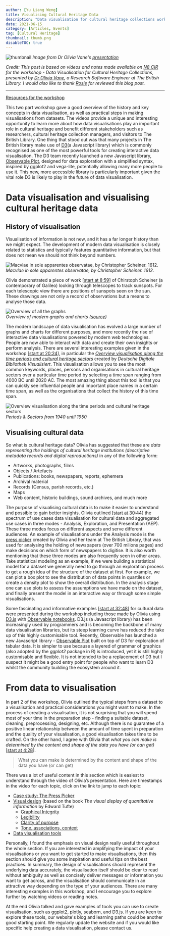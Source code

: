 ```yaml
---
author: [Yu Liang Weng]
title: Visualising Cultural Heritage Data
description: "Data visualisation for cultural heritage collections workshop presented by Dr Olivia Vane of The British Library on N8 CIR Training." 
date: 2021-06-15
category: [Articles, Events]
tag: [Cultural Heritage]
thumbnail: thumb.png  
disableTOC: true 
---  
```



<div className="-mt-10 relative mb-48">
  <img src="./thumb.png" alt="thumbnail" className="transform scale:110 lg:scale-150 shadow-xl" />
  <em className="absolute bottom-0 text-sm -mb-32">Image from Dr Olivia Vane's <a href="https://n8cir.org.uk/events/event-resource/data-vis-resources/">presentation</a></em>
</div>


*Credit: This post is based on videos and notes made available on [N8 CIR](https://n8cir.org.uk/events/event-resource/data-vis-resources/) for the workshop - Data Visualisation for Cultural Heritage Collections, presented by [Dr Olivia Vane](https://oliviavane.co.uk/index), a Research Software Engineer at The British Library. I would also like to thank [Rosie](https://github.com/rosiehigman) for reviewed this blog post.*  

---


[Resources for the workshop](https://n8cir.org.uk/events/event-resource/data-vis-resources/)  

This two part workshop gave a good overview of the history and key concepts in data visualisation, as well as practical steps in making visualisations from datasets. The videos provide a unique and interesting opportunity to learn more about how data visualisations play an important role in cultural heritage and benefit different stakeholders such as researchers, cultural heritage collection managers, and visitors to The British Library. One thing that stood out was that many projects in The British library make use of [D3](https://d3js.org/)(a Javascript library) which is commonly recognised as one of the most powerful tools for creating interactive data visualisation. The D3 team recently launched a new Javascript library, [Observable Plot](https://observablehq.com/@observablehq/plot), designed for data exploration with a simplified syntax, inspired by ggplot2 and vega-lite, potentially allowing many more people to use it. This new, more accessible library is particularly important given the vital role D3 is likely to play in the future of data visualisation.



# Data visualisation and visualising cultural heritage data

## History of visualisation
Visualisation of information is not new, and it has a far longer history than we might expect. The development of modern data visualisation is closely related to statistics and typically features quantitative information, but that does not mean we should not think beyond numbers. 

![Macvlae in sole apparentes observatae, by Christopher Scheiner. 1612.](tres_epistolaeBW_large.gif)  
*Macvlae in sole apparentes observatae, by Christopher Scheiner. 1612.*

Olivia demonstrated a piece of work [[start at 8:59](https://youtu.be/5g4kNMN4AsI?t=539)] of Chirstoph Scheiner (a contemporary of Galileo) looking through telescopes to track sunspots. For each telescopic view there are positions of sunspots seen on the sun. These drawings are not only a record of observations but a means to analyse those data.  

![Overview of all the graphs](./data-to-viz.png)  
*Overview of modern graphs and charts ([source](https://www.data-to-viz.com/))*

The modern landscape of data visualisation has evolved a large number of graphs and charts for different purposes, and more recently the rise of interactive data visualisations powered by modern web technologies. People are now able to interact with data and create their own insights or perform analysis. There are several interesting examples given in the workshop [[start at 20:24](https://youtu.be/5g4kNMN4AsI?t=1224)], in particular the *[Overview visualisation along the time periods and cultural heritage sectors](https://uclab.fh-potsdam.de/ddb/timeline/)* created by *Deutsche Digitale Bibliothek Visualisiert*. This visualisation allows you to see the most common keywords, places, persons and organisations in cultural heritage sectors over a particular time period by selecting a time span ranging from 4000 BC until 2020 AC. The most amazing thing about this tool is that you can quickly see influential people and important place names in a certain time span, as well as the organisations that collect the history of this time span.

![Overview visualisation along the time periods and cultural heritage sectors](./timeline.png)
*Periods & Sectors from 1940 until 1950*


## Visualising cultural data
So what is cultural heritage data? Olivia has suggested that these are *data representing the holdings of cultural heritage institutions (descriptive metadata records and digital reproductions)* in any of the following form:  
- Artworks, photographs, films
- Objects / Artefacts  
- Publications: books, newspapers, reports, ephemera  
- Archival material  
- Records (Census, parish records, etc.)  
- Maps  
- Web content, historic buildings, sound archives, and much more

The purpose of visualising cultural data is to make it easier to understand and possible to gain better insights. Olivia outlined [[start at 30:44](https://youtu.be/5g4kNMN4AsI?t=1844)] the spectrum of use cases data visualisation for cultural data and aggregated use cases in three modes - Analysis, Exploration, and Presentation (AEP). These three modes focus on different aspects and serve different audiences. An example of visualisations under the Analysis mode is the [press picker](https://www.oliviavane.co.uk/press-picker) created by Olivia and her team at The British Library, that was used for analysing the holding of newspapers (over 700 milions pages) and make decisions on which form of newspapers to digitise. It is also worth mentioning that these three modes are also frequently seen in other areas. Take statistical modeling as an example, if we were building a statistical model for a dataset we generally need to go through an exploration process to get a rough idea of the structure of the dataset at first. For example, we can plot a box plot to see the distribution of data points in quartiles or create a density plot to show the overall distribution. In the analysis stage one can use plots to assess the assumptions we have made on the dataset, and finally present the model in an interactive way or through some simple visualisations.  


Some fascinating and informative examples [[start at 32:48](https://youtu.be/5g4kNMN4AsI?t=1968)] for cultural data were presented during the workshop including those made by Olivia using [D3.js](https://d3js.org/) with [Observable notebooks](https://observablehq.com/). D3.js (a Javascript library) has been increasingly used by programmers and is becoming the backbone of many data visualisation libraries, but its steep learning curve has reduced the take up of this highly customisable tool. Recently, Observable has launched a new Javascript library - [Observable Plot](https://observablehq.com/@observablehq/plot) built on top of D3 for exploration of tabular data. It is simpler to use because a layered of grammar of graphics (also adopted by the *ggplot2* package in R) is introduced, yet it is still highly customisable and flexible. It is not intended to be a replacement of D3 but I suspect it might be a good entry point for people who want to learn D3 whilst the community building the ecosystem around it.


# From data to visualisation
In part 2 of the workshop, Olivia outlined the typical steps from a dataset to a visualisation and practical considerations you might want to make. In the process of creating a visualisation, it is not surprising that you will spend most of your time in the preparation step - finding a suitable dataset, cleaning, preprocessing, designing, etc. Although there is no guarantee of a positive linear relationship between the amount of time spent in preparation and the quality of your visualisation, a good visualisation takes time to be crafted. On the other hand, I agree with Olivia that *what you can make is determined by the content and shape of the data you have (or can get)* [[start at 4:28](https://youtu.be/avLG15LImLU?t=268)]. 

> What you can make is determined by the content and shape of the data you have (or can get)  


There was a lot of useful content in this section which is easiest to understand through the video of Olivia’s presentation. Here are timestamps in the video for each topic, click on the link to jump to each topic:
- [Case study: The Press Picker](https://youtu.be/avLG15LImLU?t=682)
- [Visual design](https://youtu.be/avLG15LImLU?t=1544) (based on the book *The visual display of quantitative information* by Edward Tufte)
  - [Graphical Integrity](https://youtu.be/avLG15LImLU?t=1769)
  - [Legibility](https://youtu.be/avLG15LImLU?t=2492)
  - [Clarity of purpose](https://youtu.be/avLG15LImLU?t=3309)
  - [Tone, associations, context](https://youtu.be/avLG15LImLU?t=4250)   
- [Data visualisation tools](https://youtu.be/avLG15LImLU?t=5116)


Personally, I found the emphasis on visual design really useful throughout the whole section. If you are interested in amplifying the impact of your visualisations or you want to get started to make visualisations, then this section should give you some inspiration and useful tips on the best practices. In summary, the design of visualisations should represent the underlying data accurately, the visualisation itself should be clear to read without ambiguity as well as concisely deliver messages or information you want to get across, and the visualisation should communicate in an attractive way depending on the type of your audiences. There are many interesting examples in this workshop, and I encourage you to explore further by watching videos or reading notes.  

At the end Olivia talked and gave examples of tools you can use to create visualisation, such as ggplot2, plotly, seaborn, and D3.js. If you are keen to explore these tools, our website's <Link to="/blog">blog</Link> and <Link to="/#learning_path">learning paths</Link> could be another good starting point. We regularly update the website and if you would like specific help creating a data visualisation, please contact us.